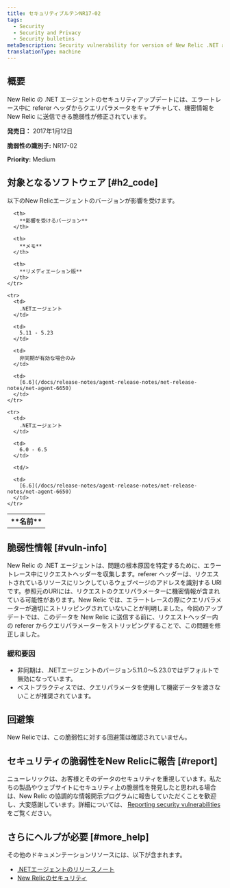 ```yaml
---
title: セキュリティブルテンNR17-02
tags:
  - Security
  - Security and Privacy
  - Security bulletins
metaDescription: Security vulnerability for version of New Relic .NET agent.
translationType: machine
---
```


## 概要

New Relic の .NET エージェントのセキュリティアップデートには、エラートレース中に referer ヘッダからクエリパラメータをキャプチャして、機密情報を New Relic に送信できる脆弱性が修正されています。

**発売日：** 2017年1月12日

**脆弱性の識別子:** NR17-02

**Priority:** Medium

## 対象となるソフトウェア [#h2_code]

以下のNew Relicエージェントのバージョンが影響を受けます。

<table>
  <tbody>
    <tr>
      <th>
        **名前**
      </th>

      <th>
        **影響を受けるバージョン**
      </th>

      <th>
        **メモ**
      </th>

      <th>
        **リメディエーション版**
      </th>
    </tr>

    <tr>
      <td>
        .NETエージェント
      </td>

      <td>
        5.11 - 5.23
      </td>

      <td>
        非同期が有効な場合のみ
      </td>

      <td>
        [6.6](/docs/release-notes/agent-release-notes/net-release-notes/net-agent-6650)
      </td>
    </tr>

    <tr>
      <td>
        .NETエージェント
      </td>

      <td>
        6.0 - 6.5
      </td>

      <td/>

      <td>
        [6.6](/docs/release-notes/agent-release-notes/net-release-notes/net-agent-6650)
      </td>
    </tr>
  </tbody>
</table>

## 脆弱性情報 [#vuln-info]

New Relic の .NET エージェントは、問題の根本原因を特定するために、エラートレース中にリクエストヘッダーを収集します。referer ヘッダーは、リクエストされているリソースにリンクしているウェブページのアドレスを識別する URI です。参照元のURIには、リクエストのクエリパラメーターに機密情報が含まれている可能性があります。New Relic では、エラートレースの際にクエリパラメーターが適切にストリッピングされていないことが判明しました。今回のアップデートでは、このデータを New Relic に送信する前に、リクエストヘッダー内の referer からクエリパラメーターをストリッピングすることで、この問題を修正しました。

### 緩和要因

* 非同期は、.NETエージェントのバージョン5.11.0～5.23.0ではデフォルトで無効になっています。
* ベストプラクティスでは、クエリパラメータを使用して機密データを渡さないことが推奨されています。

## 回避策

New Relicでは、この脆弱性に対する回避策は確認されていません。

## セキュリティの脆弱性をNew Relicに報告 [#report]

ニューレリックは、お客様とそのデータのセキュリティを重視しています。私たちの製品やウェブサイトにセキュリティ上の脆弱性を発見したと思われる場合は、New Relic の協調的な情報開示プログラムに報告していただくことを歓迎し、大変感謝しています。詳細については、 [Reporting security vulnerabilities](/docs/security/new-relic-security/data-privacy/reporting-security-vulnerabilities) をご覧ください。

## さらにヘルプが必要 [#more_help]

その他のドキュメンテーションリソースには、以下が含まれます。

* [.NETエージェントのリリースノート](/docs/release-notes/agent-release-notes/net-release-notes)
* [New Relicのセキュリティ](https://newrelic.com/security)